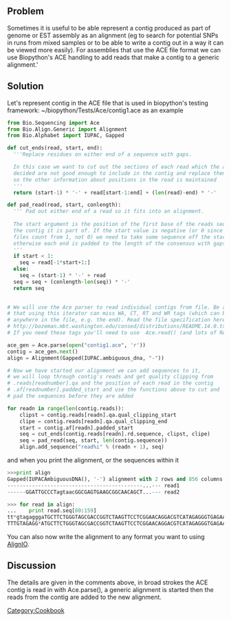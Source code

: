 == Problem ==

Sometimes it is useful to be able represent a contig produced as part of genome or EST assembly as an alignment (eg to search for potential SNPs in runs from mixed samples or to be able to write a contig out in a way it can be viewed more easily). For assemblies that use the ACE file format we can use Biopython's ACE handling to add reads that make a contig to a generic alignment.' 
== Solution ==

Let's represent contig in the ACE file that is used in biopython's testing framework: ~/biopython/Tests/Ace/contig1.ace as an example
<source lang=Python>
from Bio.Sequencing import Ace
from Bio.Align.Generic import Alignment
from Bio.Alphabet import IUPAC, Gapped

def cut_ends(read, start, end):
  '''Replace residues on either end of a sequence with gaps.

  In this case we want to cut out the sections of each read which the assembler has 
  decided are not good enough to include in the contig and replace them with gaps 
  so the other information about positions in the read is maintained
  ''' 
  return (start-1) * '-' + read[start-1:end] + (len(read)-end) * '-'

def pad_read(read, start, conlength):
  ''' Pad out either end of a read so it fits into an alignment.
  
  The start argument is the position of the first base of the reads sequence in
  the contig it is part of. If the start value is negative (or 0 since ACE
  files count from 1, not 0) we need to take some sequence off the start
  otherwise each end is padded to the length of the consensus with gaps.
  '''
  if start < 1:
    seq = read[-1*start+1:]
  else:
    seq = (start-1) * '-' + read
  seq = seq + (conlength-len(seq)) * '-'
  return seq
  

# We will use the Ace parser to read individual contigs from file. Be aware
# that using this iterator can miss WA, CT, RT and WR tags (which can be
# anywhere in the file, e.g. the end). Read the file specification here:
# http://bozeman.mbt.washington.edu/consed/distributions/README.14.0.txt
# If you need these tags you'll need to use  Ace.read() (and lots of RAM).

ace_gen = Ace.parse(open("contig1.ace", 'r'))
contig = ace_gen.next()
align = Alignment(Gapped(IUPAC.ambiguous_dna, "-"))

# Now we have started our alignment we can add sequences to it, 
# we will loop through contig's reads and get quality clipping from
# .reads[readnumber].qa and the position of each read in the contig
# .af[readnumber].padded_start and use the functions above to cut and 
# pad the sequences before they are added

for readn in range(len(contig.reads)):
    clipst = contig.reads[readn].qa.qual_clipping_start
    clipe = contig.reads[readn].qa.qual_clipping_end
    start = contig.af[readn].padded_start
    seq = cut_ends(contig.reads[readn].rd.sequence, clipst, clipe)
    seq = pad_read(seq, start, len(contig.sequence))
    align.add_sequence("read%i" % (readn + 1), seq)
</source>

and when you print the alignment, or the sequences within it
<source lang=Python>
>>>print align
Gapped(IUPACAmbiguousDNA(), '-') alignment with 2 rows and 856 columns
--------------------------------------------...--- read1
------GGATTGCCCTagtaacGGCGAGTGAAGCGGCAACAGCT...--- read2

>>> for read in align:
...    print read.seq[80:159]
tt*gtagagggaTGCTTCTGGGTAGCGACCGGTCTAAGTTCCTCGGAACAGGACGTCATAGAGGGTGAGAATCCCGTAT                                                                  
TTTGTAGAGG*ATGCTTCTGGGTAGCGACCGGTCTAAGTTCCTCGGAACAGGACGTCATAGAGGGTGAGAATCCCGTAT
</source>

You can also now write the alignment to any format you want to using [[AlignIO]].

== Discussion==

The details are given in the comments above, in broad strokes the ACE contig is read in with Ace.parse(), a generic alignment is started then the reads from the contig are added to the new alignment. 
[[Category:Cookbook]]